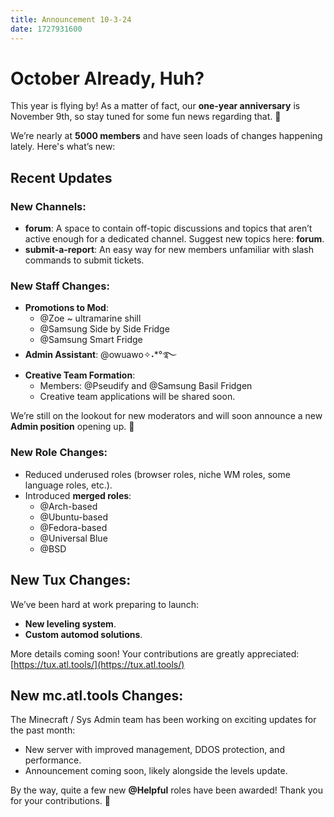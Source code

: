 ```yaml
---
title: Announcement 10-3-24
date: 1727931600
---
```


# October Already, Huh?

This year is flying by! As a matter of fact, our **one-year anniversary** is November 9th, so stay tuned for some fun news regarding that. 🎉

We’re nearly at **5000 members** and have seen loads of changes happening lately. Here's what’s new:

## Recent Updates

### New Channels:

- **forum**: A space to contain off-topic discussions and topics that aren’t active enough for a dedicated channel. Suggest new topics here: ⁠**forum**.
- **submit-a-report**: An easy way for new members unfamiliar with slash commands to submit tickets.

### New Staff Changes:

- **Promotions to Mod**:
  - @Zoe ~ ultramarine shill
  - @Samsung Side by Side Fridge
  - @Samsung Smart Fridge
- **Admin Assistant**: @owuawo✧˖\*°࿐
- **Creative Team Formation**:
  - Members: @Pseudify and @Samsung Basil Fridgen
  - Creative team applications will be shared soon.

We’re still on the lookout for new moderators and will soon announce a new **Admin position** opening up. 🚀

### New Role Changes:

- Reduced underused roles (browser roles, niche WM roles, some language roles, etc.).
- Introduced **merged roles**:
  - @Arch-based
  - @Ubuntu-based
  - @Fedora-based
  - @Universal Blue
  - @BSD

## New Tux Changes:

We’ve been hard at work preparing to launch:

- **New leveling system**.
- **Custom automod solutions**.

More details coming soon! Your contributions are greatly appreciated: [https://tux.atl.tools/](https://tux.atl.tools/)

## New mc.atl.tools Changes:

The Minecraft / Sys Admin team has been working on exciting updates for the past month:

- New server with improved management, DDOS protection, and performance.
- Announcement coming soon, likely alongside the levels update.

By the way, quite a few new **@Helpful** roles have been awarded! Thank you for your contributions.
💖
